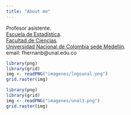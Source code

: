 ```yaml
---
title: "About me"
---
```


<div class = "row">

<div class = "col-md-5">
Profesor asistente.  
[Escuela de Estadística](http://ciencias.medellin.unal.edu.co/escuelas/estadistica/).  
[Facultad de Ciencias](http://ciencias.medellin.unal.edu.co/).  
[Universidad Nacional de Colombia sede Medellín](http://medellin.unal.edu.co/).  
email: fhernanb@unal.edu.co
</div>

<div class = "col-md-4">
```r
library(png)
library(grid)
img <- readPNG("imagenes/logounal.png")
grid.raster(img)
```
</div>
</div>

```r
library(png)
library(grid)
img <- readPNG("imagenes/unal3.png")
grid.raster(img)
```

